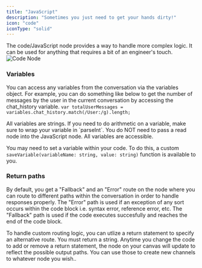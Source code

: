 ```yaml
---
title: "JavaScript"
description: "Sometimes you just need to get your hands dirty!"
icon: "code"
iconType: "solid"
---
```


The code/JavaScript node provides a way to handle more complex logic. It can be used for anything that requires
a bit of an engineer's touch.
![Code Node](/images/code-node.png)

### Variables

You can access any variables from the conversation via the variables object. For example, you can do something like below
to get the number of messages by the user in the current conversation by accessing the chat_history variable.
`var totalUserMessages = variables.chat_history.match(/User:/g).length;`

<Note>
  All variables are strings. If you need to do arithmetic on a variable, make
  sure to wrap your variable in `parseInt`.
</Note>

<Note>
  You do NOT need to pass a read node into the JavaScript node. All variables
  are accessible.
</Note>

You may need to set a variable within your code. To do this, a custom `saveVariable(variableName: string, value: string)` function is available to you.

### Return paths

By default, you get a "Fallback" and an "Error" route on the node where you can route to different paths
within the conversation in order to handle responses properly. The "Error" path is used if an exception of any sort occurs
within the code block i.e. syntax error, reference error, etc. The "Fallback" path is used if the code executes succesfully and reaches
the end of the code block.

To handle custom routing logic, you can utlize a return statement to specify an alternative route. You must return a string.
Anytime you change the code to add or remove a return statement, the node on your canvas will update to reflect the possible output paths.
You can use those to create new channels to whatever node you wish..
